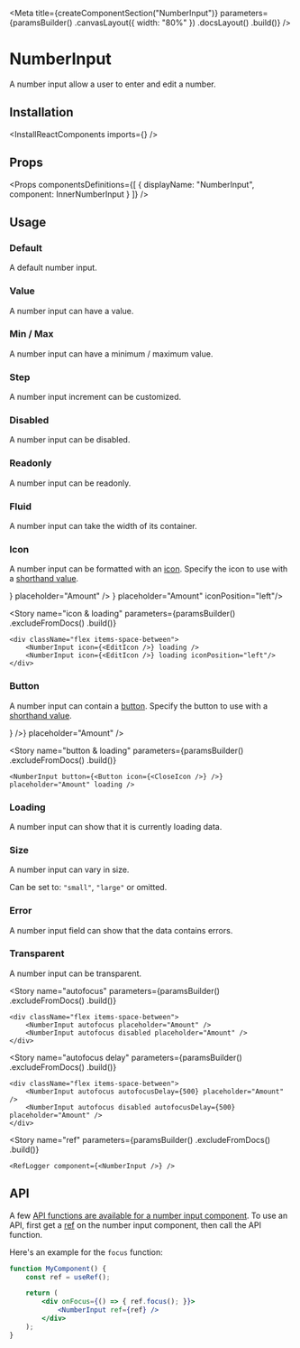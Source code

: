 
<Meta
    title={createComponentSection("NumberInput")}
    parameters={paramsBuilder()
        .canvasLayout({ width: "80%" })
        .docsLayout(<ReactComponentsLayout semanticPath="/elements/input" />)
        .build()}
/>

# NumberInput

A number input allow a user to enter and edit a number.

## Installation

<InstallReactComponents imports={<Imports />} />

## Props

<HocWarning componentName="Input" semanticPath="/elements/input" />

<Props
    componentsDefinitions={[
        { displayName: "NumberInput", component: InnerNumberInput }
    ]}
/>

## Usage

### Default

A default number input.

<Preview>
    <Story name="default">
        <NumberInput />
    </Story>
</Preview>

### Value

A number input can have a value.

<Preview>
    <Story name="value">
        <NumberInput defaultValue={1} />
    </Story>
</Preview>

### Min / Max

A number input can have a minimum / maximum value.

<Preview>
    <Story name="boundaries">
        <NumberInput min={-5} max={5} />
    </Story>
</Preview>

### Step

A number input increment can be customized.

<Preview>
    <Story name="step">
        <NumberInput step={5} />
    </Story>
</Preview>

### Disabled

A number input can be disabled.

<Preview>
    <Story name="disabled">
        <NumberInput disabled placeholder="Amount" />
    </Story>
</Preview>

### Readonly

A number input can be readonly.

<Preview>
    <Story name="readonly">
        <NumberInput readOnly value={1} />
    </Story>
</Preview>

### Fluid

A number input can take the width of its container.

<Preview>
    <Story name="fluid">
        <NumberInput fluid placeholder="Amount" />
    </Story>
</Preview>

### Icon

A number input can be formatted with an [icon](?path=/docs/materials-icons--page). Specify the icon to use with a [shorthand value](?path=/docs/getting-started-shorthand-props--page).

<Preview>
    <Story name="icon">
        <div className="flex items-space-between">
            <NumberInput icon={<EditIcon />} placeholder="Amount" />
            <NumberInput icon={<EditIcon />} placeholder="Amount" iconPosition="left"/>
        </div>
    </Story>
</Preview>

<Story
    name="icon & loading"
    parameters={paramsBuilder()
        .excludeFromDocs()
        .build()}
>
    <div className="flex items-space-between">
        <NumberInput icon={<EditIcon />} loading />
        <NumberInput icon={<EditIcon />} loading iconPosition="left"/>
    </div>
</Story>

### Button

A number input can contain a [button](?path=/docs/components-button--default-story). Specify the button to use with a [shorthand value](?path=/docs/getting-started-shorthand-props--page).

<Preview>
    <Story name="button">
        <NumberInput button={<Button icon={<CloseIcon />} />} placeholder="Amount" />
    </Story>
</Preview>

<Story
    name="button & loading"
    parameters={paramsBuilder()
        .excludeFromDocs()
        .build()}
>
    <NumberInput button={<Button icon={<CloseIcon />} />} placeholder="Amount" loading />
</Story>

### Loading

A number input can show that it is currently loading data.

<Preview>
    <Story name="loading">
        <NumberInput loading placeholder="Amount" />
    </Story>
</Preview>

### Size

A number input can vary in size.

Can be set to: `"small"`, `"large"` or omitted.

<Preview>
    <Story name="size">
        <div className="flex items-end items-space-between">
            <div className="flex-auto">
                <NumberInput size="small" fluid placeholder="Amount" />
            </div>
            <div className="flex-auto">
                <NumberInput fluid placeholder="Amount" />
            </div>
            <div className="flex-auto">
                <NumberInput size="large" fluid placeholder="Amount" />
            </div>
        </div>
    </Story>
</Preview>

### Error

A number input field can show that the data contains errors.

<Preview>
    <Story name="error">
        <NumberInput error placeholder="Amount" />
    </Story>
</Preview>

### Transparent

A number input can be transparent.

<Preview>
    <Story name="transparent">
        <NumberInput transparent placeholder="Amount" />
    </Story>
</Preview>

<Story
    name="autofocus"
    parameters={paramsBuilder()
        .excludeFromDocs()
        .build()}
>
    <div className="flex items-space-between">
        <NumberInput autofocus placeholder="Amount" />
        <NumberInput autofocus disabled placeholder="Amount" />
    </div>
</Story>

<Story
    name="autofocus delay"
    parameters={paramsBuilder()
        .excludeFromDocs()
        .build()}
>
    <div className="flex items-space-between">
        <NumberInput autofocus autofocusDelay={500} placeholder="Amount" />
        <NumberInput autofocus disabled autofocusDelay={500} placeholder="Amount" />
    </div>
</Story>

<Story
    name="ref"
    parameters={paramsBuilder()
        .excludeFromDocs()
        .build()}
>
    <RefLogger component={<NumberInput />} />
</Story>

## API

A few [API functions are available for a number input component](https://developer.mozilla.org/en-US/docs/Web/API/HTMLInputElement#Methods). To use an API, first get a [ref](https://reactjs.org/docs/refs-and-the-dom.html) on the number input component, then call the API function.

Here's an example for the `focus` function:

```jsx dark
function MyComponent() {
    const ref = useRef();

    return (
        <div onFocus={() => { ref.focus(); }}>
            <NumberInput ref={ref} />
        </div>
    );
}
```
